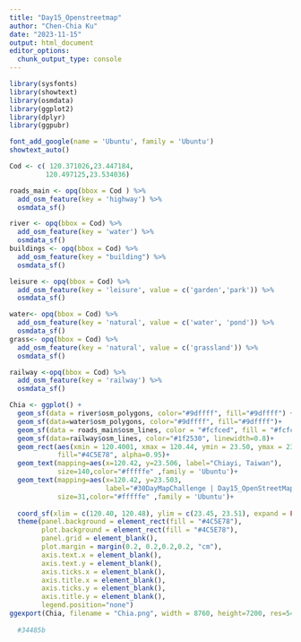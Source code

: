 ```yaml
---
title: "Day15_Openstreetmap"
author: "Chen-Chia Ku"
date: "2023-11-15"
output: html_document
editor_options: 
  chunk_output_type: console
---
```


```r
library(sysfonts)
library(showtext)
library(osmdata)
library(ggplot2)
library(dplyr)
library(ggpubr)

```

```r
font_add_google(name = 'Ubuntu', family = 'Ubuntu')
showtext_auto()

```

```r
Cod <- c( 120.371026,23.447184,
         120.497125,23.534036)

roads_main <- opq(bbox = Cod ) %>%
  add_osm_feature(key = 'highway') %>%
  osmdata_sf()

river <- opq(bbox = Cod) %>%
  add_osm_feature(key = 'water') %>%
  osmdata_sf()
buildings <- opq(bbox = Cod) %>%
  add_osm_feature(key = "building") %>%
  osmdata_sf()

leisure <- opq(bbox = Cod) %>%
  add_osm_feature(key = 'leisure', value = c('garden','park')) %>%
  osmdata_sf()

water<- opq(bbox = Cod) %>%
  add_osm_feature(key = 'natural', value = c('water', 'pond')) %>%
  osmdata_sf()
grass<- opq(bbox = Cod) %>%
  add_osm_feature(key = 'natural', value = c('grassland')) %>%
  osmdata_sf()

railway <-opq(bbox = Cod) %>%
  add_osm_feature(key = 'railway') %>%
  osmdata_sf()


```

```r
Chia <- ggplot() +
  geom_sf(data = river$osm_polygons, color="#9dffff", fill="#9dffff") +
  geom_sf(data=water$osm_polygons, color="#9dffff", fill="#9dffff")+
  geom_sf(data = roads_main$osm_lines, color = "#fcfced", fill = "#fcfced") +
  geom_sf(data=railway$osm_lines, color="#1f2530", linewidth=0.8)+
  geom_rect(aes(xmin = 120.4001, xmax = 120.44, ymin = 23.50, ymax = 23.5098), 
            fill="#4C5E78", alpha=0.95)+
  geom_text(mapping=aes(x=120.42, y=23.506, label="Chiayi, Taiwan"), 
            size=140,color="#fffffe" ,family = 'Ubuntu')+
  geom_text(mapping=aes(x=120.42, y=23.503, 
                        label="#30DayMapChallenge | Day15_OpenStreetMap | @jjakon11"), 
            size=31,color="#fffffe" ,family = 'Ubuntu')+
  
  coord_sf(xlim = c(120.40, 120.48), ylim = c(23.45, 23.51), expand = FALSE, crs=4326)+
  theme(panel.background = element_rect(fill = "#4C5E78"), 
        plot.background = element_rect(fill = "#4C5E78"),
        panel.grid = element_blank(), 
        plot.margin = margin(0.2, 0.2,0.2,0.2, "cm"),
        axis.text.x = element_blank(),
        axis.text.y = element_blank(),
        axis.ticks.x = element_blank(),
        axis.title.x = element_blank(),
        axis.ticks.y = element_blank(),
        axis.title.y = element_blank(),
        legend.position="none")
ggexport(Chia, filename = "Chia.png", width = 8760, height=7200, res=540)
  
  #34485b
  

```
